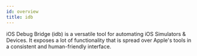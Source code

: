 ```yaml
---
id: overview
title: idb
---
```


iOS Debug Bridge (idb) is a versatile tool for automating iOS Simulators & Devices. It exposes a lot of functionality that is spread over Apple's tools in a consistent and human-friendly interface.
